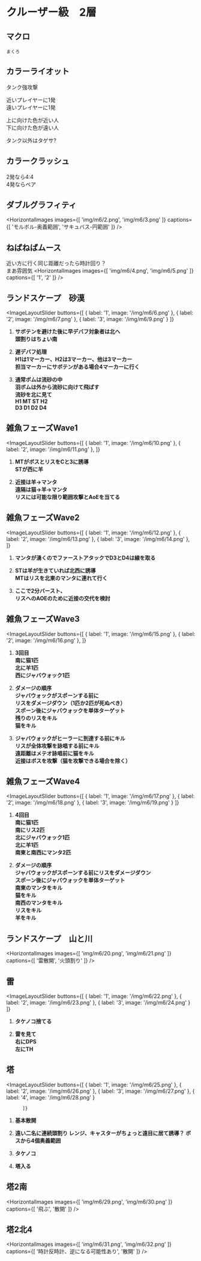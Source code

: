 
# クルーザー級　2層

##  マクロ
```
まくろ
```
## カラーライオット <HeadingYouTubeIcon videoId="1sldDuI4QU4" startTime={21} />
<ImageLayout src="img/m6/1.png" alt="カラーライオット">

タンク強攻撃

近いプレイヤーに1発  
遠いプレイヤーに1発  

上に向けた色が近い人  
下に向けた色が遠い人  

タンク以外はタゲサ?
</ImageLayout>

## カラークラッシュ <HeadingYouTubeIcon videoId="1sldDuI4QU4" startTime={66} />
2発なら4:4  
4発ならペア

## ダブルグラフィティ <HeadingYouTubeIcon videoId="1sldDuI4QU4" startTime={75} />
<HorizontalImages
  images={[
    'img/m6/2.png',
    'img/m6/3.png'
  ]}
  captions={[
    'モルボル-奥義範囲',
    'サキュバス-円範囲'
  ]}
/>

## ねばねばムース <HeadingYouTubeIcon videoId="1sldDuI4QU4" startTime={119} />
近い方に行く同じ距離だったら時計回り？  
まあ雰囲気
<HorizontalImages
  images={[
    'img/m6/4.png',
    'img/m6/5.png'
  ]}
  captions={[
    '1',
    '2'
  ]}
/>

## ランドスケープ　砂漠 <HeadingYouTubeIcon videoId="1sldDuI4QU4" startTime={145} />
<ImageLayoutSlider
  buttons={[
    { label: '1', image: '/img/m6/6.png' },
    { label: '2', image: '/img/m6/7.png' },
    { label: '3', image: '/img/m6/9.png' }
  ]}
>
1. **サボテンを避けた後に早デバフ対象者は北へ  
頭割りはちょい南**

2. **遅デバフ処理  
H1は1マーカー、H2は3マーカー、他は3マーカー  
担当マーカーにサボテンがある場合4マーカーに行く**

3. **通常ボムは流砂の中  
羽ボムは外から流砂に向けて飛ばす  
流砂を北に見て  
H1 MT ST H2  
D3 D1 D2 D4**

</ImageLayoutSlider>

## 雑魚フェーズWave1 <HeadingYouTubeIcon videoId="1sldDuI4QU4" startTime={276} />
<ImageLayoutSlider
  buttons={[
    { label: '1', image: '/img/m6/10.png' },
    { label: '2', image: '/img/m6/11.png' },
          ]}
>
1. **MTがボスとリスをCと3に誘導  
STが西に羊**

2. **近接は羊→マンタ  
遠隔は猫→羊→マンタ  
リスには可能な限り範囲攻撃とAoEを当てる**

</ImageLayoutSlider>

## 雑魚フェーズWave2 <HeadingYouTubeIcon videoId="1sldDuI4QU4" startTime={326} />
<ImageLayoutSlider
  buttons={[
    { label: '1', image: '/img/m6/12.png' },
    { label: '2', image: '/img/m6/13.png' },
    { label: '3', image: '/img/m6/14.png' },
          ]}
>
1. **マンタが湧くのでファーストアタックでD3とD4は線を取る**

2. **STは羊が生きていれば北西に誘導  
MTはリスを北東のマンタに連れて行く**

3. **ここで2分バースト、  
リスへのAOEのために近接の交代を検討**

</ImageLayoutSlider>

## 雑魚フェーズWave3 <HeadingYouTubeIcon videoId="1sldDuI4QU4" startTime={353} />
<ImageLayoutSlider
  buttons={[
    { label: '1', image: '/img/m6/15.png' },
    { label: '2', image: '/img/m6/16.png' },
          ]}
>
1. **3回目  
南に猫1匹  
北に羊1匹  
西にジャバウォック1匹**

2. **ダメージの順序  
ジャバウォックがスポーンする前に  
リスをダメージダウン（1匹か2匹が死ぬべき）  
スポーン後にジャバウォックを単体ターゲット  
残りのリスをキル  
猫をキル**

2. **ジャバウォックがヒーラーに到達する前にキル  
リスが全体攻撃を詠唱する前にキル  
遠距離はメテオ詠唱前に猫をキル  
近接はボスを攻撃（猫を攻撃できる場合を除く）**

</ImageLayoutSlider>

## 雑魚フェーズWave4 <HeadingYouTubeIcon videoId="1sldDuI4QU4" startTime={394} />
<ImageLayoutSlider
  buttons={[
    { label: '1', image: '/img/m6/17.png' },
    { label: '2', image: '/img/m6/18.png' },
    { label: '3', image: '/img/m6/19.png' }
          ]}
>
1. **4回目  
南に猫1匹  
南にリス2匹  
北にジャバウォック1匹  
北に羊1匹  
南東と南西にマンタ2匹**

2. **ダメージの順序  
ジャバウォックがスポーンする前にリスをダメージダウン  
スポーン後にジャバウォックを単体ターゲット  
南東のマンタをキル  
猫をキル  
南西のマンタをキル  
リスをキル  
羊をキル**

</ImageLayoutSlider>

## ランドスケープ　山と川 <HeadingYouTubeIcon videoId="1sldDuI4QU4" startTime={515} />
<HorizontalImages
  images={[
    'img/m6/20.png',
    'img/m6/21.png'
  ]}
  captions={[
    '雷散開',
    '火頭割り'
  ]}
/>

## 雷 <HeadingYouTubeIcon videoId="1sldDuI4QU4" startTime={546} />
<ImageLayoutSlider
  buttons={[
    { label: '1', image: '/img/m6/22.png' },
    { label: '2', image: '/img/m6/23.png' },
    { label: '3', image: '/img/m6/24.png' }
          ]}
>
1. **タケノコ捨てる**

2. **雷を見て  
右にDPS  
左にTH**

</ImageLayoutSlider>


## 塔 <HeadingYouTubeIcon videoId="1sldDuI4QU4" startTime={627} />
<ImageLayoutSlider
  buttons={[
    { label: '1', image: '/img/m6/25.png' },
    { label: '2', image: '/img/m6/26.png' },
    { label: '3', image: '/img/m6/27.png' },
    { label: '4', image: '/img/m6/28.png' }

          ]}
>
1. **基本散開**

2. **遠い二名に連続頭割り  レンジ、キャスターがちょっと遠目に居て誘導？
ボスから4個奥義範囲**

3. **タケノコ**

4. **塔入る**
</ImageLayoutSlider>

## 塔2南
<HorizontalImages
  images={[
    'img/m6/29.png',
    'img/m6/30.png'
  ]}
  captions={[
    '飛ぶ',
    '散開'
  ]}
/>

## 塔2北4
<HorizontalImages
  images={[
    'img/m6/31.png',
    'img/m6/32.png'
  ]}
  captions={[
    '時計反時計、逆になる可能性あり',
    '散開'
  ]}
/>

